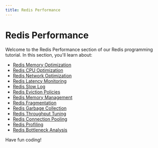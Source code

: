```yaml
---
title: Redis Performance
---
```


# Redis Performance

Welcome to the Redis Performance section of our Redis programming tutorial. In this section, you'll learn about:

- [Redis Memory Optimization](./0-redis-memory-optimization.mdx)
- [Redis CPU Optimization](./1-redis-cpu-optimization.mdx)
- [Redis Network Optimization](./2-redis-network-optimization.mdx)
- [Redis Latency Monitoring](./3-redis-latency-monitoring.mdx)
- [Redis Slow Log](./4-redis-slow-log.mdx)
- [Redis Eviction Policies](./5-redis-eviction-policies.mdx)
- [Redis Memory Management](./6-redis-memory-management.mdx)
- [Redis Fragmentation](./7-redis-fragmentation.mdx)
- [Redis Garbage Collection](./8-redis-garbage-collection.mdx)
- [Redis Throughput Tuning](./9-redis-throughput-tuning.mdx)
- [Redis Connection Pooling](./10-redis-connection-pooling.mdx)
- [Redis Profiling](./11-redis-profiling.mdx)
- [Redis Bottleneck Analysis](./12-redis-bottleneck-analysis.mdx)

Have fun coding!